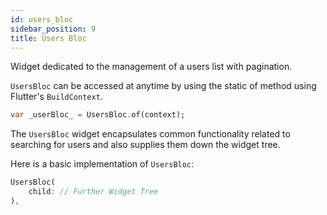 ```yaml
---
id: users_bloc
sidebar_position: 9
title: Users Bloc
---
```


Widget dedicated to the management of a users list with pagination.

`UsersBloc` can be accessed at anytime by using the static of method
using Flutter's `BuildContext`.

```dart
var _userBloc_ = UsersBloc.of(context);
```

The `UsersBloc` widget encapsulates common functionality related to searching for users
and also supplies them down the widget tree.

Here is a basic implementation of `UsersBloc`:

```dart
UsersBloc(
    child: // Further Widget Tree
),
```